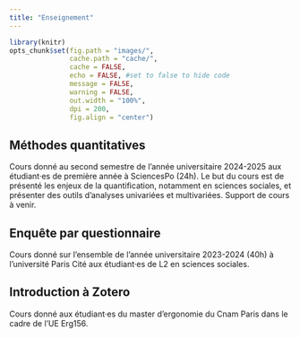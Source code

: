 ```yaml
---
title: "Enseignement"
---
```


```r
library(knitr)
opts_chunk$set(fig.path = "images/",
               cache.path = "cache/",
               cache = FALSE,
               echo = FALSE, #set to false to hide code
               message = FALSE,
               warning = FALSE,
               out.width = "100%",
               dpi = 200,
               fig.align = "center")
```

<script>
function hide_buttons(abstract) {
    var x = document.getElementById(abstract);
    if (x.style.display === "none") {
        x.style.display = "block";
    } else {
        x.style.display = "none";
    }
}
</script>

## Méthodes quantitatives

Cours donné au second semestre de l'année universitaire 2024-2025 aux étudiant·es de première année à SciencesPo (24h). Le but du cours est de présenté les enjeux de la quantification, notamment en sciences sociales, et présenter des  outils d'analyses univariées et multivariées. Support de cours à venir.

## Enquête par questionnaire

Cours donné sur l'ensemble de l'année universitaire 2023-2024 (40h) à l'université Paris Cité aux étudiant·es de L2 en sciences sociales.

## Introduction à Zotero

Cours donné aux étudiant·es du master d'ergonomie du Cnam Paris dans le cadre de l'UE Erg156. 
